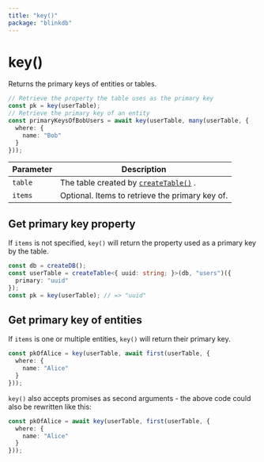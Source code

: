 ```yaml
---
title: "key()"
package: "blinkdb"
---
```


# key()

Returns the primary keys of entities or tables.

```ts
// Retrieve the property the table uses as the primary key
const pk = key(userTable);
// Retrieve the primary key of an entity
const primaryKeysOfBobUsers = await key(userTable, many(userTable, {
  where: {
    name: "Bob"
  }
}));
```

| Parameter | Description                                           |
|-----------|------------------------------------------------------ |
| `table`   | The table created by [`createTable()`](createtable) . |
| `items`   | Optional. Items to retrieve the primary key of.       |

## Get primary key property

If `items` is not specified, `key()` will return the property used as a primary key by the table.

```ts
const db = createDB();
const userTable = createTable<{ uuid: string; }>(db, "users")({
  primary: "uuid"
});
const pk = key(userTable); // => "uuid"
```

## Get primary key of entities

If `items` is one or multiple entities, `key()` will return their primary key.

```ts
const pkOfAlice = key(userTable, await first(userTable, {
  where: {
    name: "Alice"
  }
}));
```

`key()` also accepts promises as second arguments - the above code could also be rewritten like this:

```ts
const pkOfAlice = await key(userTable, first(userTable, {
  where: {
    name: "Alice"
  }
}));
```